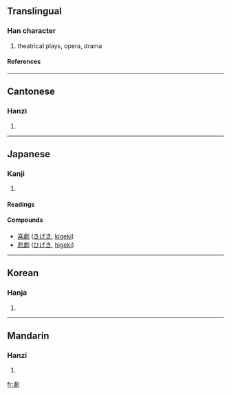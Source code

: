 {{see|剧}}

==Translingual==
===Han character===
{{Han char|rad=刀|as=13|sn=15|four=2220<sub>0</sub>|canj=X卜人中弓 (XYOLN), 卜人中弓 (YOLN)}}
# theatrical plays, opera, drama
====References====
{{Han ref|kx=0144.340|dkj=02218|dj=0325.120|hdz=10358.030|uh=5287|ud=21127|bh=BC40|bd=48192}}
----

==Cantonese==
===Hanzi===
{{yue-hanzi|jyut=|y=kek6}}
# {{defn|Cantonese}}
----
== Japanese ==
===Kanji===
{{ja-kanji|grade=|rs=刀13}}
# {{defn|Japanese}} 
====Readings====
{{ja-readings|on=[[げき]] ([[geki]]), [[けき]] ([[keki]]), [[ぎゃく]] ([[gyaku]])|kun=[[はげしい]] ([[hageshii]])}}

====Compounds====
*[[喜劇]] ([[きげき]], [[kigeki]])
*[[悲劇]] ([[ひげき]], [[higeki]])
----
==Korean==
===Hanja===
{{ko-hanja|hangeul=극|rv=geuk|mr=kŭk}}
# {{defn|Korean}}
----
==Mandarin==
===Hanzi===
{{cmn-hanzi|sim=剧|pin=jù (ju4)|wg=chü<sup>4</sup>}}
# {{defn|Mandarin}}

[[fr:劇]]